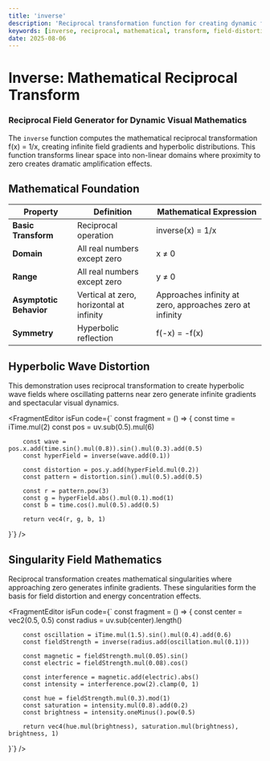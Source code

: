 ```yaml
---
title: 'inverse'
description: 'Reciprocal transformation function for creating dynamic field distortions and mathematical visualization effects'
keywords: [inverse, reciprocal, mathematical, transform, field-distortion, wave-dynamics]
date: 2025-08-06
---
```



# Inverse: Mathematical Reciprocal Transform

### Reciprocal Field Generator for Dynamic Visual Mathematics

The `inverse` function computes the mathematical reciprocal transformation f(x) = 1/x, creating infinite field gradients and hyperbolic distributions. This function transforms linear space into non-linear domains where proximity to zero creates dramatic amplification effects.

## Mathematical Foundation

| Property                | Definition                               | Mathematical Expression                                  |
| ----------------------- | ---------------------------------------- | -------------------------------------------------------- |
| **Basic Transform**     | Reciprocal operation                     | inverse(x) = 1/x                                         |
| **Domain**              | All real numbers except zero             | x ≠ 0                                                    |
| **Range**               | All real numbers except zero             | y ≠ 0                                                    |
| **Asymptotic Behavior** | Vertical at zero, horizontal at infinity | Approaches infinity at zero, approaches zero at infinity |
| **Symmetry**            | Hyperbolic reflection                    | f(-x) = -f(x)                                            |

## Hyperbolic Wave Distortion

This demonstration uses reciprocal transformation to create hyperbolic wave fields where oscillating patterns near zero generate infinite gradients and spectacular visual dynamics.

<FragmentEditor
        isFun
        code={`
const fragment = () => {
        const time = iTime.mul(2)
        const pos = uv.sub(0.5).mul(6)

        const wave = pos.x.add(time.sin().mul(0.8)).sin().mul(0.3).add(0.5)
        const hyperField = inverse(wave.add(0.1))

        const distortion = pos.y.add(hyperField.mul(0.2))
        const pattern = distortion.sin().mul(0.5).add(0.5)

        const r = pattern.pow(3)
        const g = hyperField.abs().mul(0.1).mod(1)
        const b = time.cos().mul(0.5).add(0.5)

        return vec4(r, g, b, 1)

}`}
/>

## Singularity Field Mathematics

Reciprocal transformation creates mathematical singularities where approaching zero generates infinite gradients. These singularities form the basis for field distortion and energy concentration effects.

<FragmentEditor
        isFun
        code={`
const fragment = () => {
        const center = vec2(0.5, 0.5)
        const radius = uv.sub(center).length()

        const oscillation = iTime.mul(1.5).sin().mul(0.4).add(0.6)
        const fieldStrength = inverse(radius.add(oscillation.mul(0.1)))

        const magnetic = fieldStrength.mul(0.05).sin()
        const electric = fieldStrength.mul(0.08).cos()

        const interference = magnetic.add(electric).abs()
        const intensity = interference.pow(2).clamp(0, 1)

        const hue = fieldStrength.mul(0.3).mod(1)
        const saturation = intensity.mul(0.8).add(0.2)
        const brightness = intensity.oneMinus().pow(0.5)

        return vec4(hue.mul(brightness), saturation.mul(brightness), brightness, 1)

}`}
/>
